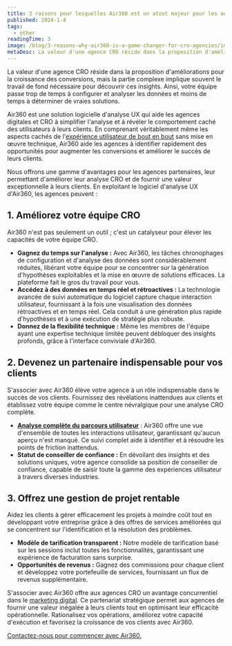 ```yaml
---
title: 3 raisons pour lesquelles Air360 est un atout majeur pour les agences CRO
published: 2024-1-4
tags: 
  - other
readingTime: 3
image: /blog/3-reasons-why-air360-is-a-game-changer-for-cro-agencies/image1.png
metaDesc: La valeur d'une agence CRO réside dans la proposition d'améliorations pour la croissance des conversions, mais la partie complexe implique souvent le travail de fond nécessaire pour découvrir ces insights. Ainsi, votre équipe passe trop de temps à configurer et analyser les données et moins de temps à déterminer de vraies solutions.
---
```


La valeur d'une agence CRO réside dans la proposition d'améliorations pour la croissance des conversions, mais la partie complexe implique souvent le travail de fond nécessaire pour découvrir ces insights. Ainsi, votre équipe passe trop de temps à configurer et analyser les données et moins de temps à déterminer de vraies solutions.

Air360 est une solution logicielle d'analyse UX qui aide les agences digitales et CRO à simplifier l'analyse et à révéler le comportement caché des utilisateurs à leurs clients. En comprenant véritablement même les aspects cachés de l'[expérience utilisateur de bout en bout](/en/blog/3-steps-cro-process-for-exponential-business-growth) sans mise en œuvre technique, Air360 aide les agences à identifier rapidement des opportunités pour augmenter les conversions et améliorer le succès de leurs clients.

Nous offrons une gamme d'avantages pour les agences partenaires, leur permettant d'améliorer leur analyse CRO et de fournir une valeur exceptionnelle à leurs clients. En exploitant le logiciel d'analyse UX d'Air360, les agences peuvent :

## 1. Améliorez votre équipe CRO
Air360 n'est pas seulement un outil ; c'est un catalyseur pour élever les capacités de votre équipe CRO.
- **Gagnez du temps sur l'analyse :** Avec Air360, les tâches chronophages de configuration et d'analyse des données sont considérablement réduites, libérant votre équipe pour se concentrer sur la génération d'hypothèses exploitables et la mise en œuvre de solutions efficaces. La plateforme fait le gros du travail pour vous.
- **Accédez à des données en temps réel et rétroactives :** La technologie avancée de suivi automatique du logiciel capture chaque interaction utilisateur, fournissant à la fois une visualisation des données rétroactives et en temps réel. Cela conduit à une génération plus rapide d'hypothèses et à une exécution de stratégie plus robuste.
- **Donnez de la flexibilité technique :** Même les membres de l'équipe ayant une expertise technique limitée peuvent débloquer des insights profonds, grâce à l'interface conviviale d'Air360.

## 2. Devenez un partenaire indispensable pour vos clients
S'associer avec Air360 élève votre agence à un rôle indispensable dans le succès de vos clients. Fournissez des révélations inattendues aux clients et établissez votre équipe comme le centre névralgique pour une analyse CRO complète.
- [**Analyse complète du parcours utilisateur**](/fr/blog/why-google-analytics4-falls-for-cro-for-ecommerce) : Air360 offre une vue d'ensemble de toutes les interactions utilisateur, garantissant qu'aucun aperçu n'est manqué. Ce suivi complet aide à identifier et à résoudre les points de friction inattendus.
- **Statut de conseiller de confiance :** En dévoilant des insights et des solutions uniques, votre agence consolide sa position de conseiller de confiance, capable de saisir toute la gamme des expériences utilisateur à travers diverses industries.

## 3. Offrez une gestion de projet rentable
Aidez les clients à gérer efficacement les projets à moindre coût tout en développant votre entreprise grâce à des offres de services améliorées qui se concentrent sur l'identification et la résolution des problèmes.
- **Modèle de tarification transparent :** Notre modèle de tarification basé sur les sessions inclut toutes les fonctionnalités, garantissant une expérience de facturation sans surprise.
- **Opportunités de revenus :** Gagnez des commissions pour chaque client et développez votre portefeuille de services, fournissant un flux de revenus supplémentaire.

S'associer avec Air360 offre aux agences CRO un avantage concurrentiel dans le [marketing digital](/fr/blog/10-ways-to-reduce-customer-acquisition-costs). Ce partenariat stratégique permet aux agences de fournir une valeur inégalée à leurs clients tout en optimisant leur efficacité opérationnelle. Rationalisez vos opérations, améliorez votre capacité d'exécution et favorisez la croissance de vos clients avec Air360.

[Contactez-nous pour commencer avec Air360.](/en/request-demo)
